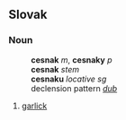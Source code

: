 == Slovak ==
=== Noun ===
:'''cesnak''' ''m'', '''cesnaky''' ''p''
:'''cesnak''' ''stem''
:'''cesnaku''' ''locative sg''
:declension pattern ''[[Slovak declension pattern dub|dub]]''
# [[garlick]]